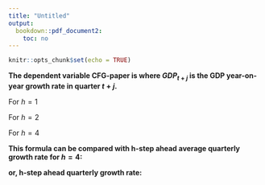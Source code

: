 ```yaml
---
title: "Untitled"
output: 
  bookdown::pdf_document2:
    toc: no
---
```


```r
knitr::opts_chunk$set(echo = TRUE)
```


**The dependent variable CFG-paper is where $GDP_{t+j}$ is the GDP year-on-year growth rate in quarter $t+j$.**

\begin{align}
\frac{1}{h}\sum_{j=1}^{j=h} \ln (1 + GDP_{t+j})
\end{align}


For $h=1$

\begin{align}
\ln (1 + GDP_{t+1}) & = \ln \left(1 + \frac{y_{t+1} - y_{t-3}}{y_{t-3}}\right) = \\
&= \ln \left(1 + \frac{y_{t+1}}{y_{t-3}-1} \right) = \ln \left(\frac{y_{t+1}}{y_{t-3}} \right) = \\
&= \ln y_{t+1} - \ln y_{t-3} = \\
&= \ln y_{t+1} - \ln y_{t} + \ln y_{t} - \ln y_{t-1} + \ln y_{t-1}  - \ln y_{t-2} + \ln y_{t-2} - \ln y_{t-3} = \\
&= (\ln y_{t+1} - \ln y_{t}) + (\ln y_{t} - \ln y_{t-1}) + (\ln y_{t-1}  - \ln y_{t-2}) + (\ln y_{t-2} - \ln y_{t-3}) = \\
&= \Delta \ln y_{t+1} + \Delta \ln y_{t} + \Delta \ln y_{t-1} + \Delta \ln y_{t-2}
\end{align}


For $h=2$

\begin{align}
&\frac{1}{2}( \ln (1 + GDP_{t+2}) + \ln (1 + GDP_{t+1}) ) = \\
&= \frac{1}{2}( \Delta \ln y_{t+2} + \Delta \ln y_{t+1} + \Delta \ln y_{t} + \Delta \ln y_{t-1} +  \Delta \ln y_{t+1} + \Delta \ln y_{t} + \Delta \ln y_{t-1} + \Delta \ln y_{t-2}) =\\
&= \frac{1}{2}( \Delta \ln y_{t+2} + 2\Delta \ln y_{t+1} + 2\Delta \ln y_{t} + 2\Delta \ln y_{t-1} + \Delta \ln y_{t-2}) 
\end{align}


For $h=4$

\begin{align}
&\frac{1}{4}( \ln (1 + GDP_{t+4}) + \ln (1 + GDP_{t+3}) +  \ln (1 + GDP_{t+2}) + \ln (1 + GDP_{t+1})) = \\
&= \frac{1}{4}(
\Delta \ln y_{t+4} + \Delta \ln y_{t+3} + \Delta \ln y_{t+2} + \Delta \ln y_{t+1} + \\ 
&+\Delta \ln y_{t+3} + \Delta \ln y_{t+2} + \Delta \ln y_{t+1} + \Delta \ln y_{t} +\\
&+\Delta \ln y_{t+2} + \Delta \ln y_{t+1} + \Delta \ln y_{t} + \Delta \ln y_{t-1} + \\
&+\Delta \ln y_{t+1} + \Delta \ln y_{t} + \Delta \ln y_{t-1} + \Delta \ln y_{t-2} + ) =\\
&= \frac{1}{4}( \Delta \ln y_{t+4} +2 \Delta \ln y_{t+3} + 3\Delta \ln y_{t+2} + 4\Delta \ln y_{t+1} + 3\Delta \ln y_{t} + 2\Delta \ln y_{t-1} + \Delta \ln y_{t-2}) 
\end{align}


**This formula can be compared with h-step ahead average quarterly growth rate for $h=4$:**

\begin{align}
&\frac{1}{4}( \ln (1 + GDP_{t+4})) = \\
&= \frac{1}{4}(
\Delta \ln y_{t+4} + \Delta \ln y_{t+3} + \Delta \ln y_{t+2} + \Delta \ln y_{t+1})
\end{align}

**or, h-step ahead quarterly growth rate:**

\begin{align}
\Delta \ln y_{t+4} 
\end{align}